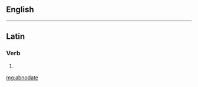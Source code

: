 ==English==
{{no entry|[[Appendix:English dictionary-only terms]]|lang=en}}

----

==Latin==

===Verb===
{{la-verb-form|abnōdāte}}

# {{inflection of|abnōdō||1|p|pres|actv|impr|lang=la}}

[[mg:abnodate]]